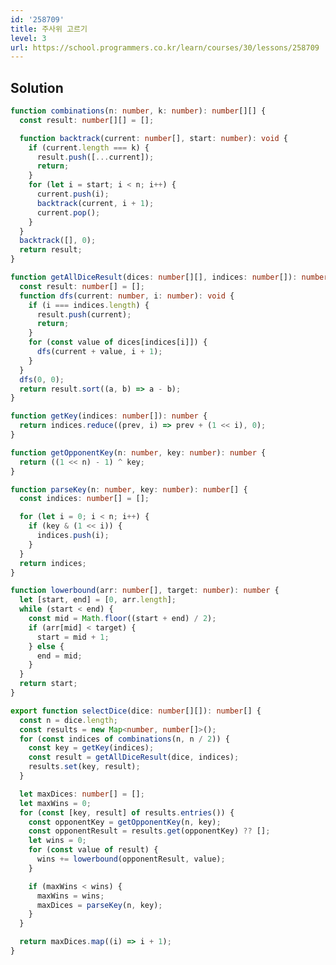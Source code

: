 ```yaml
---
id: '258709'
title: 주사위 고르기
level: 3
url: https://school.programmers.co.kr/learn/courses/30/lessons/258709
---
```


## Solution

```typescript filename="solution.ts" copy
function combinations(n: number, k: number): number[][] {
  const result: number[][] = [];

  function backtrack(current: number[], start: number): void {
    if (current.length === k) {
      result.push([...current]);
      return;
    }
    for (let i = start; i < n; i++) {
      current.push(i);
      backtrack(current, i + 1);
      current.pop();
    }
  }
  backtrack([], 0);
  return result;
}

function getAllDiceResult(dices: number[][], indices: number[]): number[] {
  const result: number[] = [];
  function dfs(current: number, i: number): void {
    if (i === indices.length) {
      result.push(current);
      return;
    }
    for (const value of dices[indices[i]]) {
      dfs(current + value, i + 1);
    }
  }
  dfs(0, 0);
  return result.sort((a, b) => a - b);
}

function getKey(indices: number[]): number {
  return indices.reduce((prev, i) => prev + (1 << i), 0);
}

function getOpponentKey(n: number, key: number): number {
  return ((1 << n) - 1) ^ key;
}

function parseKey(n: number, key: number): number[] {
  const indices: number[] = [];

  for (let i = 0; i < n; i++) {
    if (key & (1 << i)) {
      indices.push(i);
    }
  }
  return indices;
}

function lowerbound(arr: number[], target: number): number {
  let [start, end] = [0, arr.length];
  while (start < end) {
    const mid = Math.floor((start + end) / 2);
    if (arr[mid] < target) {
      start = mid + 1;
    } else {
      end = mid;
    }
  }
  return start;
}

export function selectDice(dice: number[][]): number[] {
  const n = dice.length;
  const results = new Map<number, number[]>();
  for (const indices of combinations(n, n / 2)) {
    const key = getKey(indices);
    const result = getAllDiceResult(dice, indices);
    results.set(key, result);
  }

  let maxDices: number[] = [];
  let maxWins = 0;
  for (const [key, result] of results.entries()) {
    const opponentKey = getOpponentKey(n, key);
    const opponentResult = results.get(opponentKey) ?? [];
    let wins = 0;
    for (const value of result) {
      wins += lowerbound(opponentResult, value);
    }

    if (maxWins < wins) {
      maxWins = wins;
      maxDices = parseKey(n, key);
    }
  }

  return maxDices.map((i) => i + 1);
}
```
